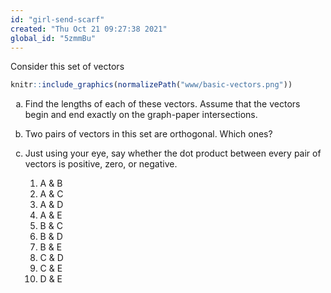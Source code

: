 ```yaml
---
id: "girl-send-scarf"
created: "Thu Oct 21 09:27:38 2021"
global_id: "5zmmBu"
---
```


Consider this set of vectors

```r
knitr::include_graphics(normalizePath("www/basic-vectors.png"))
```

a. Find the lengths of each of these vectors. Assume that the vectors begin and end exactly on the graph-paper intersections.

b. Two pairs of vectors in this set are orthogonal. Which ones?

c. Just using your eye, say whether the dot product between every pair of vectors is positive, zero, or  negative.

    #. A & B
    #. A & C
    #. A & D
    #. A & E
    #. B & C
    #. B & D
    #. B & E
    #. C & D
    #. C & E
    #. D & E
